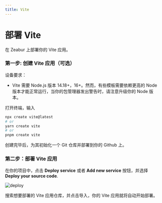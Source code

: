 ```yaml
---
title: Vite
---
```


# 部署 Vite

在 Zeabur 上部署你的 Vite 应用。

### 第一步: 创建 Vite 应用（可选）

设备要求：
- Vite 需要 Node.js 版本 14.18+，16+。然而，有些模板需要依赖更高的 Node 版本才能正常运行，当你的包管理器发出警告时，请注意升级你的 Node 版本。

打开终端，输入  
```bash 
npx create vite@latest
# or 
yarn create vite
# or
pnpm create vite
```

创建完毕后，为其初始化一个 Git 仓库并部署到你的 Github 上。

### 第二步：部署 Vite 应用

在你的项目中，点击 **Deploy service** 或者 **Add new service** 按钮，并选择 **Deploy your source code**.

![deploy](/framework/deploy.png)

搜索想要部署的 Vite 应用仓库，并点击导入，你的 Vite 应用就将自动开始部署。

